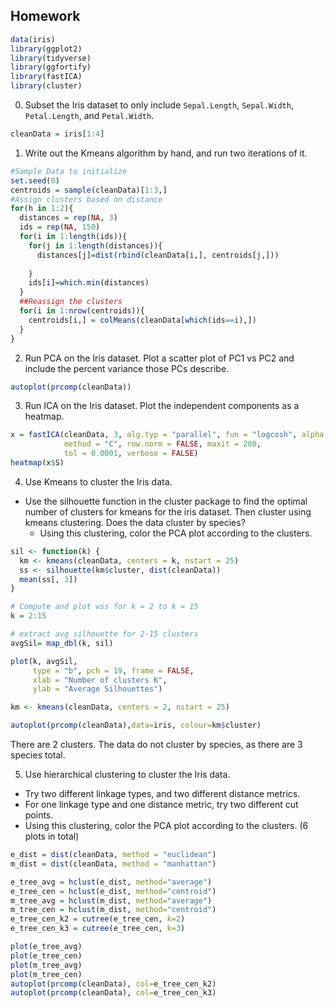 ## Homework

```r
data(iris)
library(ggplot2)
library(tidyverse)
library(ggfortify)
library(fastICA)
library(cluster)

```


0. Subset the Iris dataset to only include `Sepal.Length`, `Sepal.Width`, `Petal.Length`, and `Petal.Width`. 
```r
cleanData = iris[1:4]
```

1. Write out the Kmeans algorithm by hand, and run two iterations of it. 
```r
#Sample Data to initialize
set.seed(0)
centroids = sample(cleanData)[1:3,]
#Assign clusters based on distance
for(h in 1:2){
  distances = rep(NA, 3)
  ids = rep(NA, 150)
  for(i in 1:length(ids)){
    for(j in 1:length(distances)){
      distances[j]=dist(rbind(cleanData[i,], centroids[j,]))
      
    }
    ids[i]=which.min(distances)
  }
  ##Reassign the clusters
  for(i in 1:nrow(centroids)){
    centroids[i,] = colMeans(cleanData[which(ids==i),])
  }
}
```
2. Run PCA on the Iris dataset. Plot a scatter plot of PC1 vs PC2 and include the percent variance those PCs describe. 
```r
autoplot(prcomp(cleanData))
```
3. Run ICA on the Iris dataset. Plot the independent components as a heatmap.

```r
x = fastICA(cleanData, 3, alg.typ = "parallel", fun = "logcosh", alpha = 1,
            method = "C", row.norm = FALSE, maxit = 200,
            tol = 0.0001, verbose = FALSE)
heatmap(x$S)
```
4. Use Kmeans to cluster the Iris data. 
* Use the silhouette function in the cluster package to find the optimal number of clusters for kmeans for the iris dataset. Then cluster using kmeans clustering. Does the data cluster by species? 
  * Using this clustering, color the PCA plot according to the clusters.

```r
sil <- function(k) {
  km <- kmeans(cleanData, centers = k, nstart = 25)
  ss <- silhouette(km$cluster, dist(cleanData))
  mean(ss[, 3])
}

# Compute and plot wss for k = 2 to k = 15
k = 2:15

# extract avg silhouette for 2-15 clusters
avgSil= map_dbl(k, sil)

plot(k, avgSil,
     type = "b", pch = 19, frame = FALSE, 
     xlab = "Number of clusters K",
     ylab = "Average Silhouettes")

km <- kmeans(cleanData, centers = 2, nstart = 25)

autoplot(prcomp(cleanData),data=iris, colour=km$cluster)
```
There are 2 clusters. The data do not cluster by species, as there are 3 species total.

5. Use hierarchical clustering to cluster the Iris data.

* Try two different linkage types, and two different distance metrics. 
* For one linkage type and one distance metric, try two different cut points. 
* Using this clustering, color the PCA plot according to the clusters. (6  plots in total)

```r

e_dist = dist(cleanData, method = "euclidean")
m_dist = dist(cleanData, method = "manhattan")

e_tree_avg = hclust(e_dist, method="average")
e_tree_cen = hclust(e_dist, method="centroid")
m_tree_avg = hclust(m_dist, method="average")
m_tree_cen = hclust(m_dist, method="centroid")
e_tree_cen_k2 = cutree(e_tree_cen, k=2)
e_tree_cen_k3 = cutree(e_tree_cen, k=3)

plot(e_tree_avg)
plot(e_tree_cen)
plot(m_tree_avg)
plot(m_tree_cen)
autoplot(prcomp(cleanData), col=e_tree_cen_k2)
autoplot(prcomp(cleanData), col=e_tree_cen_k3)
```
